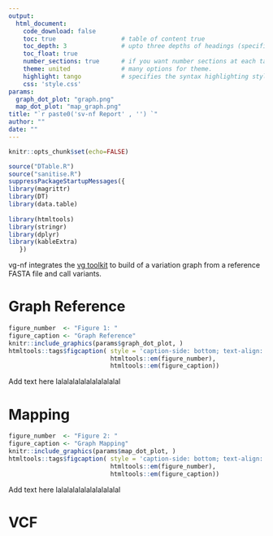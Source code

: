 ```yaml
---
output: 
  html_document:
    code_download: false
    toc: true                  # table of content true
    toc_depth: 3               # upto three depths of headings (specified by #, ## and ###)
    toc_float: true
    number_sections: true      # if you want number sections at each table header
    theme: united              # many options for theme.
    highlight: tango           # specifies the syntax highlighting style
    css: 'style.css'
params:
  graph_dot_plot: "graph.png"
  map_dot_plot: "map_graph.png"
title: "`r paste0('sv-nf Report' , '') `"
author: ""
date: ""
---
```



```r
knitr::opts_chunk$set(echo=FALSE)
```

```r
source("DTable.R")
source("sanitise.R")
suppressPackageStartupMessages({
library(magrittr)
library(DT)
library(data.table)
  
library(htmltools)
library(stringr)
library(dplyr)
library(kableExtra)
   })
```

vg-nf integrates the [vg toolkit](https://github.com/vgteam/vg) to build of a variation graph from a reference FASTA file and call variants.

# Graph Reference

```r
figure_number  <- "Figure 1: "
figure_caption <- "Graph Reference"
knitr::include_graphics(params$graph_dot_plot, )
htmltools::tags$figcaption( style = 'caption-side: bottom; text-align: center; font-size: 85%%; color: #71879d',
                            htmltools::em(figure_number),
                            htmltools::em(figure_caption))
```
Add text here lalalalalalalalalalalal

# Mapping

```r
figure_number  <- "Figure 2: "
figure_caption <- "Graph Mapping"
knitr::include_graphics(params$map_dot_plot, )
htmltools::tags$figcaption( style = 'caption-side: bottom; text-align: center; font-size: 85%%; color: #71879d',
                            htmltools::em(figure_number),
                            htmltools::em(figure_caption))
```
Add text here lalalalalalalalalalalal

# VCF
